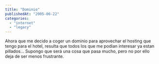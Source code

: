 ```yaml
---
title: "Dominio"
publishedAt: "2005-06-22"
categories: 
  - "internet"
  - "legacy"
---
```


Ahora que me decido a coger un dominio para aprovechar el hosting que tengo para el hotel, resulta que todos los que me podian interesar ya estan pillados... Supongo que será una cosa que pasa mucho, pero no por ello deja de ser menos frustrante.
